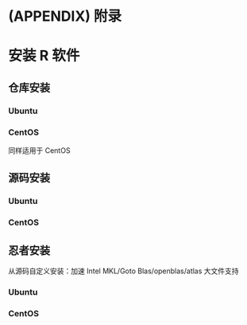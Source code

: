 \cleardoublepage 

# (APPENDIX) 附录 {-}

# 安装 R 软件 {#installation}

## 仓库安装 {#repo-installation}

### Ubuntu


### CentOS

同样适用于 CentOS


## 源码安装 {#source-installation}

### Ubuntu


### CentOS



## 忍者安装 {#custom-installation}

从源码自定义安装：加速 Intel MKL/Goto Blas/openblas/atlas 大文件支持

### Ubuntu

### CentOS


